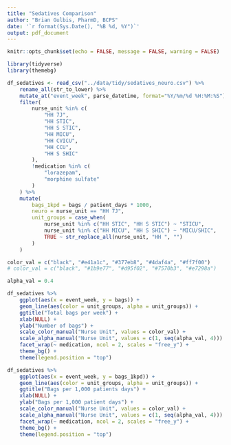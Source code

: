 ```yaml
---
title: "Sedatives Comparison"
author: "Brian Gulbis, PharmD, BCPS"
date: '`r format(Sys.Date(), "%B %d, %Y")`'
output: pdf_document
---
```


```r
knitr::opts_chunk$set(echo = FALSE, message = FALSE, warning = FALSE)
```

```r
library(tidyverse)
library(themebg)

df_sedatives <- read_csv("../data/tidy/sedatives_neuro.csv") %>%
    rename_all(str_to_lower) %>%
    mutate_at("event_week", parse_datetime, format="%Y/%m/%d %H:%M:%S") %>%
    filter(
        nurse_unit %in% c(
            "HH 7J", 
            "HH STIC",
            "HH S STIC", 
            "HH MICU", 
            "HH CVICU",
            "HH CCU",
            "HH S SHIC"
        ),
        !medication %in% c(
            "lorazepam",
            "morphine sulfate"
        )
    ) %>%
    mutate(
        bags_1kpd = bags / patient_days * 1000,
        neuro = nurse_unit == "HH 7J",
        unit_groups = case_when(
            nurse_unit %in% c("HH STIC", "HH S STIC") ~ "STICU",
            nurse_unit %in% c("HH MICU", "HH S SHIC") ~ "MICU/SHIC",
            TRUE ~ str_replace_all(nurse_unit, "HH ", "")
        )
    )

color_val = c("black", "#e41a1c", "#377eb8", "#4daf4a", "#ff7f00")
# color_val = c("black", "#1b9e77", "#d95f02", "#7570b3", "#e7298a")

alpha_val = 0.4
```

```r
df_sedatives %>%
    ggplot(aes(x = event_week, y = bags)) +
    geom_line(aes(color = unit_groups, alpha = unit_groups)) +
    ggtitle("Total bags per week") +
    xlab(NULL) +
    ylab("Number of bags") +
    scale_color_manual("Nurse Unit", values = color_val) +
    scale_alpha_manual("Nurse Unit", values = c(1, seq(alpha_val, 4))) +
    facet_wrap(~ medication, ncol = 2, scales = "free_y") +
    theme_bg() +
    theme(legend.position = "top")
```


```r
df_sedatives %>%
    ggplot(aes(x = event_week, y = bags_1kpd)) +
    geom_line(aes(color = unit_groups, alpha = unit_groups)) +
    ggtitle("Bags per 1,000 patients days") +
    xlab(NULL) +
    ylab("Bags per 1,000 patient days") +
    scale_color_manual("Nurse Unit", values = color_val) +
    scale_alpha_manual("Nurse Unit", values = c(1, seq(alpha_val, 4))) +
    facet_wrap(~ medication, ncol = 2, scales = "free_y") +
    theme_bg() +
    theme(legend.position = "top")
```
